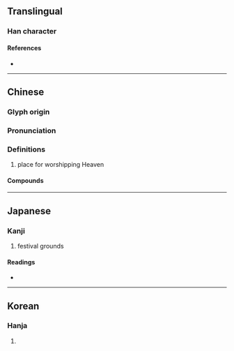 {{character info}}
==Translingual==

===Han character===
{{Han char|rn=102|rad=田|as=06|sn=11|four=64041|canj=WGDI|ids=⿰田寺}}

====References====
* {{Han ref|kx=0762.070|dkj=21837|dj=1172.060|hdz=42540.010|uh=7564|ud=30052|bh=D67A|bd=54906}}

----

==Chinese==
{{zh-forms}}

===Glyph origin===
{{Han etym}}

===Pronunciation===
{{zh-pron
|m=zhì
|c=zi6
|mc=y
|oc=y
|cat=
}}

===Definitions===
{{zh-hanzi}}

# place for worshipping Heaven

====Compounds====
{{zh-der|廣畤}}

----

==Japanese==

===Kanji===
{{ja-kanji|grade=|rs=田06}}

# festival grounds

====Readings====
* {{ja-readings|on=[[し]] (shi), [[じ]] (ji)|kun=[[さかい]] (sakai), [[たくわえる]] (takuwaeru), [[うえる]] (ueru)|nanori=}}

----

==Korean==

===Hanja===
{{ko-hanja|hangeul=치|eumhun=|rv=chi|mr=ch'i|y=chi}}

# {{rfdef|ko|sort=田06}}